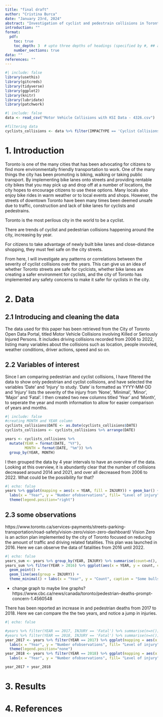 ```yaml
---
title: "final draft"
author: "Cristina Burca"
date: "January 23rd, 2024"
abstract: "Investigation of cyclist and pedestrain collisions in Toronto over the years. Meaning to answer the question of if Toronto is a safe city for cyclists and pedestrians, and if the citizens themselves agree based on statisics. Results?"
introduction: ""
format:
  pdf:
    toc: true
    toc_depth: 3  # upto three depths of headings (specified by #, ## and ###)
    number_sections: true
data: ""
references: ""
---
```


```r
#| include: false
library(usethis)
library(gitcreds)
library(tidyverse)
library(ggplot2)
library(knitr)
library(lubridate)
library(patchwork)
```


```r
#| include: false
data <- read_csv("Motor Vehicle Collisions with KSI Data - 4326.csv")

#filtering data
cyclists_collisions <- data %>% filter(IMPACTYPE == 'Cyclist Collisions' | IMPACTYPE == 'Pedestrian Collisions') %>% select(DATE,IMPACTYPE, INVTYPE, INJURY)
```

# 1. Introduction
 Toronto is one of the many cities that has been advocating for citizens to find more environmentally friendly transportation to work. One of the many things the city has been promoting is biking, walking or taking public transport. By implementing bike lanes onto streets and providing rentable city bikes that you may pick up and drop off at a number of locations, the city hopes to encourage citizens to use these options. Many locals also enjoy bike rides in warm weather or to local events and shops. However, the streets of downtown Toronto have been many times been deemed unsafe due to traffic, construction and lack of bike lanes for cyclists and pedestrains. 
 
Toronto is the most perilous city in the world to be a cyclist.
 
There are trends of cyclist and pedestrian collisions happening around the city, increasing by year. 

For citizens to take advantage of newly built bike lanes and close-distance shopping, they must feel safe on the city streets. 

From here, I will investigate any patterns or correlations between the severity of cyclist collisions over the years. This can give us an idea of whether Toronto streets are safe for cyclcists, whether bike lanes are creating a safer environment for cyclists, and the city of Toronto has implemented any safety concerns to make it safer for cyclists in the city. 

# 2. Data

## 2.1 Introducing and cleaning the data

The data used for this paper has been retrieved from the City of Toronto Open Data Portal, titled Motor Vehicle Collisions involving Killed or Seriously Injured Persons. It includes driving collisions recorded from 2006 to 2022, listing many variables about the collisions such as location, people invovled, weather conditions, driver actions, speed and so on.

## 2.2 Variables of interest
Since I am comparing pedestrian and cyclist collisions, I have filtered the data to show only pedestrian and cyclist collisions, and have selected the variables 'Date' and 'Injury' to study. 'Date' is formatted as YYYY-MM-DD and 'Injury' lists the severity of the injury from 'None', 'Minimal', 'Minor', 'Major' and 'Fatal'. I then created two new columns titled 'Year' and 'Month', to seperate the year and month information to allow for easier comparison of years and months. 

```r
#| include: false
#creating MONTH and YEAR column 
cyclists_collisions$DATE <- as.Date(cyclists_collisions$DATE)
cyclists_collisions <- cyclists_collisions %>% arrange(DATE)

years <- cyclists_collisions %>%
  mutate(YEAR = format(DATE, "%Y"), 
         MONTH = format(DATE, "%m")) %>%
  group_by(YEAR, MONTH)
```


I then grouped the data by 4 year intervals to have an overview of the data. Looking at this overview, it is abundantly clear that the number of collisions decreased around 2014 and 2021, and over all decreased from 2006 to 2022. What could be the possibility for that?
```r
#| echo: false
years %>% ggplot(mapping = aes(x = YEAR, fill = INJURY)) + geom_bar() +
  labs(x = "Year", y = "Number ofobservations", fill= "Level of injury") +
  theme(legend.position="right") 
```


## 2.3 some observations

https://www.toronto.ca/services-payments/streets-parking-transportation/road-safety/vision-zero/vision-zero-dashboard/
Vision Zero is an action plan implemented by the city of Toronto focused on reducing the amount of traffic and driving related fatalities. This plan was launched in 2016. Here we can observe the data of fatalities from 2016 until 2022. 

```r
#| echo: false
years_sum <- years %>% group_by(YEAR, INJURY) %>% summarise(count=n(), .groups="drop")
years_sum %>% filter(YEAR > 2016) %>% ggplot(aes(x = YEAR, y = count, color = INJURY)) + 
  geom_point() +
  geom_line(aes(group = INJURY)) +
  theme_minimal() + labs(x = "Year", y = "Count", caption = "Some bullshit")

```

- change graph to maybe line graphs?
https://www.cbc.ca/news/canada/toronto/pedestrian-deaths-prompt-concern-1.4560548

There has been reported an increase in and pedestrian deaths from 2017 to 2018. Here we can compare the the two years, and notice a jump in injuries. 

```r
#| echo: false

#years %>% filter(YEAR == 2017, INJURY == 'Fatal') %>% summarise(n=n())
#years %>% filter(YEAR == 2018, INJURY == 'Fatal') %>% summarise(n=n())
year_2017 <- years %>% filter(YEAR == 2017) %>% ggplot(mapping = aes(x = YEAR, fill = INJURY)) + geom_bar(position = "dodge2") +
  labs(x = "Year", y = "Number ofobservations", fill= "Level of injury") +
  theme(legend.position="none")
year_2018 <- years %>% filter(YEAR == 2018) %>% ggplot(mapping = aes(x = YEAR, fill = INJURY)) + geom_bar(position = "dodge2") +
  labs(x = "Year", y = "Number ofobservations", fill= "Level of injury")

year_2017 + year_2018

```




# 3. Results

# 4. References